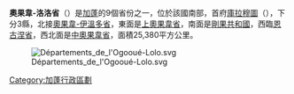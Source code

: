 {{Infobox settlement
<!-- See Template:Infobox settlement for additional fields and descriptions -->
| name                    = 奧果韋-洛洛省
| settlement_type         = 省
| image_map               = Gabon - Ogooué-Lolo.svg
| subdivision_type        = 國家
| subdivision_name        = {{GAB}}
| seat_type               = 首府
| seat                    = [[庫拉穆圖|庫拉穆圖]]
| parts_type = 縣份數目
| parts = 3
| unit_pref               = Metric<!-- or US or UK -->
| area_total_km2          = 25380
| population_density_km2  = no
| blank_name = [[ISO_3166-2|ISO 3166-2]]
| blank_info = GA-7
}}

'''奧果韋-洛洛省'''（{{lang-fr|Ogooué-Lolo}}）是[[加蓬|加蓬]]的9個省份之一，位於該國南部，首府[[庫拉穆圖|庫拉穆圖]]（{{lang|fr|Koulamoutou}}），下分3縣，北接[[奧果韋-伊溫多省|奧果韋-伊溫多省]]，東面是[[上奧果韋省|上奧果韋省]]，南面是[[剛果共和國|剛果共和國]]，西臨[[恩古涅省|恩古涅省]]，西北面是[[中奧果韋省|中奧果韋省]]，面積25,380平方公里。

[[File:Départements_de_l'Ogooué-Lolo.svg|thumb]]

{{Gabon}}
{{Gabon-stub}}

[[Category:加蓬行政區劃|Category:加蓬行政區劃]]